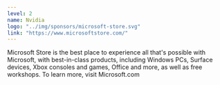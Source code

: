 ---
level: 2
name: Nvidia
logo: "../img/sponsors/microsoft-store.svg"
link: "https://www.microsoftstore.com/"
---

Microsoft Store is the best place to experience all that's possible with Microsoft, with best-in-class products, including Windows PCs, Surface devices, Xbox consoles and games, Office and more, as well as free workshops. To learn more, visit Microsoft.com
